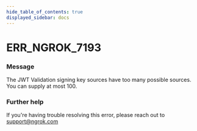 ```yaml
---
hide_table_of_contents: true
displayed_sidebar: docs
---
```



# ERR_NGROK_7193

### Message

The JWT Validation signing key sources have too many possible sources. You can supply at most 100.

<ErrorDetails error="err_ngrok_7193" />

### Further help

If you're having trouble resolving this error, please reach out to [support@ngrok.com](mailto:support@ngrok.com?subject=Help%20with%20ERR_NGROK_7193)

